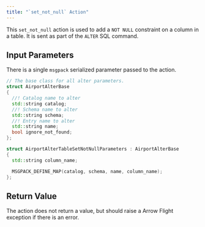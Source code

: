 ```yaml
---
title: "`set_not_null` Action"
---
```


This `set_not_null` action is used to add a `NOT NULL` constraint on a column in a table.  It is sent as part of the `ALTER` SQL command.

## Input Parameters

There is a single `msgpack` serialized parameter passed to the action.

```c++
// The base class for all alter parameters.
struct AirportAlterBase
{
  //! Catalog name to alter
  std::string catalog;
  //! Schema name to alter
  std::string schema;
  //! Entry name to alter
  std::string name;
  bool ignore_not_found;
};

struct AirportAlterTableSetNotNullParameters : AirportAlterBase
{
  std::string column_name;

  MSGPACK_DEFINE_MAP(catalog, schema, name, column_name);
};

```

## Return Value

The action does not return a value, but should raise a Arrow Flight exception if there is an error.


